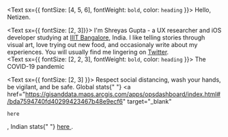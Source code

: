 <Text sx={{ fontSize: [4, 5, 6], fontWeight: `bold`, color: `heading` }}>
  Hello, Netizen.
</Text>

<Text sx={{ fontSize: [2, 3]}}>
I'm Shreyas Gupta - a UX researcher and iOS developer studying at <a href="https://www.iiitb.ac.in" target="_blank">IIIT Bangalore</a>, India. I like telling stories through visual art, love trying out new food, and occasionaly write about my experiences. You will usually find me lingering on <a href="https://twitter.com/awwmaaigawwd/" target="_blank">Twitter</a>. 
</Text>
<br />
<Text sx={{ fontSize: [2, 2, 3], fontWeight: `bold`, color: `heading` }}>
  The COVID-19 pandemic
</Text>

<Text sx={{ fontSize: [2, 3] }}>
  Respect social distancing, wash your hands, be vigilant, and be safe. Global
  stats{" "}
  <a
    href="https://gisanddata.maps.arcgis.com/apps/opsdashboard/index.html#/bda7594740fd40299423467b48e9ecf6"
    target="_blank"
  >
    here
  </a>
  , Indian stats{" "}
  <a href="https://www.covid19india.org" target="_blank">
    here
  </a>
  .
</Text>
